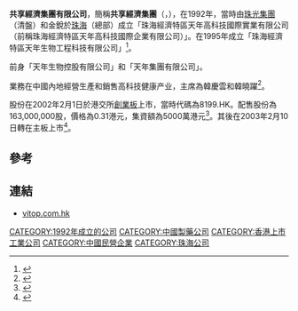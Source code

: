 '''共享經濟集團有限公司'''，簡稱'''共享經濟集團'''（'''{{lang-en|SHARE ECONOMY GROUP LIMITED}}'''，{{hkex|1178}}），在1992年，當時由[[珠光集團|珠光集團]]（清盤）和金銳於[[珠海|珠海]]（總部）成立「珠海經濟特區天年高科技國際實業有限公司（前稱珠海經濟特區天年高科技國際企業有限公司）」。在1995年成立「珠海經濟特區天年生物工程科技有限公司」<ref>{{Cite web |url=http://www.hkexnews.hk/newlistings/prospectuses/tc_8199pro-20020125chap06.pdf |title=天年生物控股有限公司招股章程釋義 |access-date=2014-11-09 |archive-url=https://web.archive.org/web/20141109031747/http://www.hkexnews.hk/newlistings/prospectuses/tc_8199pro-20020125chap06.pdf |archive-date=2014-11-09 |dead-url=yes }}</ref>。

前身「天年生物控股有限公司」和「天年集團有限公司」。

業務在中國內地經營生產和銷售高科技健康产业，主席為韓慶雲和韓曉躍<ref>{{Cite web |url=http://www.vitop.com.hk/sc/index.php |title=天年生物控股有限公司簡介 |access-date=2014-11-09 |archive-url=https://web.archive.org/web/20141109031909/http://www.vitop.com.hk/sc/index.php |archive-date=2014-11-09 |dead-url=yes }}</ref>。

股份在2002年2月1日於港交所[[香港創業板|創業板]]上市，當時代碼為8199.HK。配售股份為163,000,000股，價格為0.31港元，集資額為5000萬港元<REF>
{{Cite web |url=http://www.hkexnews.hk/listedco/listconews/GEM/2002/0125/00000MC20020124161833A.htm |title=天年生物控股有限公司招股章程 |accessdate=2014-11-09 |archive-date=2018-09-29 |archive-url=https://web.archive.org/web/20180929235747/http://www.hkexnews.hk/listedco/listconews/GEM/2002/0125/00000MC20020124161833A.htm |dead-url=no }}
</REF>。其後在2003年2月10日轉在主板上市<REF>
{{Cite web |url=http://www.hkexnews.hk/listedco/listconews/GEM/2002/1231/GLN20021231033_C.pdf |title=天年生物控股有限公司主板介紹上市通告 |accessdate=2014-11-09 |archive-date=2018-09-29 |archive-url=https://web.archive.org/web/20180929234619/http://www.hkexnews.hk/listedco/listconews/GEM/2002/1231/GLN20021231033_C.pdf |dead-url=no }}
</REF>。

==參考==
{{REFLIST}}

==連結==
*[https://web.archive.org/web/20141109032108/http://www.vitop.com.hk/ vitop.com.hk]

[[CATEGORY:1992年成立的公司|CATEGORY:1992年成立的公司]]
[[CATEGORY:中國製藥公司|CATEGORY:中國製藥公司]]
[[CATEGORY:香港上市工業公司|CATEGORY:香港上市工業公司]]
[[CATEGORY:中國民營企業|CATEGORY:中國民營企業]]
[[CATEGORY:珠海公司|CATEGORY:珠海公司]]